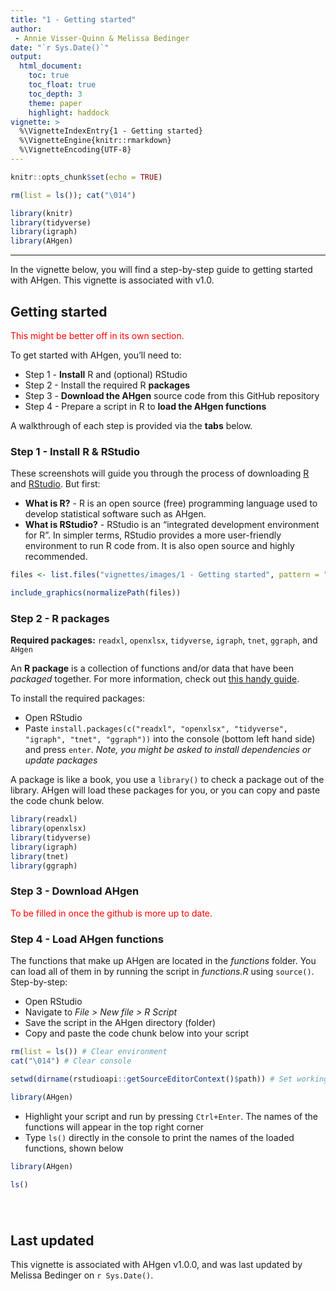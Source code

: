 ```yaml
---
title: "1 - Getting started"
author:  
 - Annie Visser-Quinn & Melissa Bedinger
date: "`r Sys.Date()`"
output: 
  html_document:
    toc: true
    toc_float: true
    toc_depth: 3
    theme: paper
    highlight: haddock
vignette: >
  %\VignetteIndexEntry{1 - Getting started}
  %\VignetteEngine{knitr::rmarkdown}
  %\VignetteEncoding{UTF-8}
---
```


```r

knitr::opts_chunk$set(echo = TRUE)

rm(list = ls()); cat("\014")

library(knitr)
library(tidyverse)
library(igraph)
library(AHgen)
```

<style>
#TOC {
  background: url("images/hex.png");
  background-size: 230px;
  background-position-x: center;
  background-position-y: top;
  padding-top: 280px !important;
  background-repeat: no-repeat;
}
</style>

---

In the vignette below, you will find a step-by-step guide to getting started with AHgen. This vignette is associated with v1.0.

## Getting started {.tabset}
<span style = "color:red;">This might be better off in its own section.</span>

To get started with AHgen, you'll need to: 

- Step 1 - **Install** R and (optional) RStudio
- Step 2 - Install the required R **packages**
- Step 3 - **Download the AHgen** source code from this GitHub repository
- Step 4 - Prepare a script in R to **load the AHgen functions**

A walkthrough of each step is provided via the **tabs** below.


### Step 1 - Install R & RStudio

These screenshots will guide you through the process of downloading [R](https://cloud.r-project.org/) and [RStudio](https://rstudio.com/products/rstudio/download/). But first:

- **What is R?** - R is an open source (free) programming language used to develop statistical software such as AHgen. 
- **What is RStudio?** - RStudio is an "integrated development environment for R". In simpler terms, RStudio provides a more user-friendly environment to run R code from. It is also open source and highly recommended. 

```r
files <- list.files("vignettes/images/1 - Getting started", pattern = ".png", full.names = TRUE)

include_graphics(normalizePath(files))
```

### Step 2 - R packages

**Required packages:** `readxl`, `openxlsx`, `tidyverse`, `igraph`, `tnet`, `ggraph`, and `AHgen`

An **R package** is a collection of functions and/or data that have been *packaged* together. For more information, check out [this handy guide](https://www.datacamp.com/community/tutorials/r-packages-guide). 

To install the required packages:

- Open RStudio
- Paste `install.packages(c("readxl", "openxlsx", "tidyverse", "igraph", "tnet", "ggraph"))` into the console (bottom left hand side) and press `enter`. *Note, you might be asked to install dependencies or update packages*

A package is like a book, you use a `library()` to check a package out of the library. AHgen will load these packages for you, or you can copy and paste the code chunk below.

```r
library(readxl)
library(openxlsx)
library(tidyverse)
library(igraph)
library(tnet)
library(ggraph)
```

### Step 3 - Download AHgen
<span style="color: red;">To be filled in once the github is more up to date.</span>

### Step 4 - Load AHgen functions
The functions that make up AHgen are located in the *functions* folder. You can load all of them in by running the script in *functions.R* using `source()`. Step-by-step: 

- Open RStudio
- Navigate to *File > New file > R Script*
- Save the script in the AHgen directory (folder)
- Copy and paste the code chunk below into your script

```r
rm(list = ls()) # Clear environment
cat("\014") # Clear console

setwd(dirname(rstudioapi::getSourceEditorContext()$path)) # Set working directory to script directory

library(AHgen)
```

- Highlight your script and run by pressing `Ctrl+Enter`. The names of the functions will appear in the top right corner
- Type `ls()` directly in the console to print the names of the loaded functions, shown below

```r
library(AHgen)
```
```r
ls()
```

### {-}

<br>

## Last updated
This vignette is associated with AHgen v1.0.0, and was last updated by Melissa Bedinger on `r Sys.Date()`.